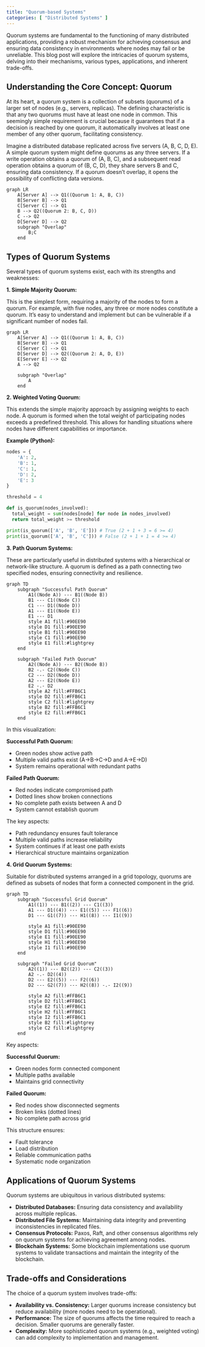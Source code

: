 ```yaml
---
title: "Quorum-based Systems"
categories: [ "Distributed Systems" ]
---
```


Quorum systems are fundamental to the functioning of many distributed applications, providing a robust mechanism for achieving consensus and ensuring data consistency in environments where nodes may fail or be unreliable. This blog post will explore the intricacies of quorum systems, delving into their mechanisms, various types, applications, and inherent trade-offs.

## Understanding the Core Concept: Quorum

At its heart, a quorum system is a collection of subsets (quorums) of a larger set of nodes (e.g., servers, replicas). The defining characteristic is that any two quorums must have at least one node in common. This seemingly simple requirement is crucial because it guarantees that if a decision is reached by one quorum, it automatically involves at least one member of any other quorum, facilitating consistency.

Imagine a distributed database replicated across five servers (A, B, C, D, E). A simple quorum system might define quorums as any three servers. If a write operation obtains a quorum of (A, B, C), and a subsequent read operation obtains a quorum of (B, C, D), they share servers B and C, ensuring data consistency. If a quorum doesn't overlap, it opens the possibility of conflicting data versions.

```mermaid
graph LR
    A[Server A] --> Q1((Quorum 1: A, B, C))
    B[Server B] --> Q1
    C[Server C] --> Q1
    B --> Q2((Quorum 2: B, C, D))
    C --> Q2
    D[Server D] --> Q2
    subgraph "Overlap"
        B;C
    end
```

## Types of Quorum Systems

Several types of quorum systems exist, each with its strengths and weaknesses:

**1. Simple Majority Quorum:**

This is the simplest form, requiring a majority of the nodes to form a quorum. For example, with five nodes, any three or more nodes constitute a quorum. It's easy to understand and implement but can be vulnerable if a significant number of nodes fail.

```mermaid
graph LR
    A[Server A] --> Q1((Quorum 1: A, B, C))
    B[Server B] --> Q1
    C[Server C] --> Q1
    D[Server D] --> Q2((Quorum 2: A, D, E))
    E[Server E] --> Q2
    A --> Q2

    subgraph "Overlap"
        A
    end
```

**2. Weighted Voting Quorum:**

This extends the simple majority approach by assigning weights to each node. A quorum is formed when the total weight of participating nodes exceeds a predefined threshold. This allows for handling situations where nodes have different capabilities or importance.

**Example (Python):**

``` python
nodes = {
    'A': 2,
    'B': 1,
    'C': 1,
    'D': 2,
    'E': 3
}

threshold = 4

def is_quorum(nodes_involved):
  total_weight = sum(nodes[node] for node in nodes_involved)
  return total_weight >= threshold

print(is_quorum(['A', 'B', 'E'])) # True (2 + 1 + 3 = 6 >= 4)
print(is_quorum(['A', 'B', 'C'])) # False (2 + 1 + 1 = 4 >= 4)
```

**3. Path Quorum Systems:**

These are particularly useful in distributed systems with a hierarchical or network-like structure. A quorum is defined as a path connecting two specified nodes, ensuring connectivity and resilience.

```mermaid
graph TD
    subgraph "Successful Path Quorum"
        A1((Node A)) --- B1((Node B))
        B1 --- C1((Node C))
        C1 --- D1((Node D))
        A1 --- E1((Node E))
        E1 --- D1
        style A1 fill:#90EE90
        style D1 fill:#90EE90
        style B1 fill:#90EE90
        style C1 fill:#90EE90
        style E1 fill:#lightgrey
    end

    subgraph "Failed Path Quorum"
        A2((Node A)) --- B2((Node B))
        B2 -.- C2((Node C))
        C2 --- D2((Node D))
        A2 --- E2((Node E))
        E2 -.- D2
        style A2 fill:#FFB6C1
        style D2 fill:#FFB6C1
        style C2 fill:#lightgrey
        style B2 fill:#FFB6C1
        style E2 fill:#FFB6C1
    end
```

In this visualization:

**Successful Path Quorum:**

- Green nodes show active path
- Multiple valid paths exist (A→B→C→D and A→E→D)
- System remains operational with redundant paths

**Failed Path Quorum:**

- Red nodes indicate compromised path
- Dotted lines show broken connections
- No complete path exists between A and D
- System cannot establish quorum

The key aspects:

- Path redundancy ensures fault tolerance
- Multiple valid paths increase reliability
- System continues if at least one path exists
- Hierarchical structure maintains organization

**4. Grid Quorum Systems:**

Suitable for distributed systems arranged in a grid topology, quorums are defined as subsets of nodes that form a connected component in the grid.

```mermaid
graph TD
    subgraph "Successful Grid Quorum"
        A1((1)) --- B1((2)) --- C1((3))
        A1 --- D1((4)) --- E1((5)) --- F1((6))
        D1 --- G1((7)) --- H1((8)) --- I1((9))
        
        style A1 fill:#90EE90
        style D1 fill:#90EE90
        style E1 fill:#90EE90
        style H1 fill:#90EE90
        style I1 fill:#90EE90
    end

    subgraph "Failed Grid Quorum"
        A2((1)) --- B2((2)) --- C2((3))
        A2 -.- D2((4))
        D2 --- E2((5)) --- F2((6))
        D2 --- G2((7)) --- H2((8)) -.- I2((9))
        
        style A2 fill:#FFB6C1
        style D2 fill:#FFB6C1
        style E2 fill:#FFB6C1
        style H2 fill:#FFB6C1
        style I2 fill:#FFB6C1
        style B2 fill:#lightgrey
        style C2 fill:#lightgrey
    end

```

Key aspects:

**Successful Quorum:**

- Green nodes form connected component
- Multiple paths available
- Maintains grid connectivity

**Failed Quorum:**

- Red nodes show disconnected segments
- Broken links (dotted lines)
- No complete path across grid

This structure ensures:

- Fault tolerance
- Load distribution
- Reliable communication paths
- Systematic node organization

## Applications of Quorum Systems

Quorum systems are ubiquitous in various distributed systems:

-   **Distributed Databases:** Ensuring data consistency and availability across multiple replicas.
-   **Distributed File Systems:** Maintaining data integrity and preventing inconsistencies in replicated files.
-   **Consensus Protocols:** Paxos, Raft, and other consensus algorithms rely on quorum systems for achieving agreement among nodes.
-   **Blockchain Systems:** Some blockchain implementations use quorum systems to validate transactions and maintain the integrity of the blockchain.

## Trade-offs and Considerations

The choice of a quorum system involves trade-offs:

-   **Availability vs. Consistency:** Larger quorums increase consistency but reduce availability (more nodes need to be operational).
-   **Performance:** The size of quorums affects the time required to reach a decision. Smaller quorums are generally faster.
-   **Complexity:** More sophisticated quorum systems (e.g., weighted voting) can add complexity to implementation and management.
